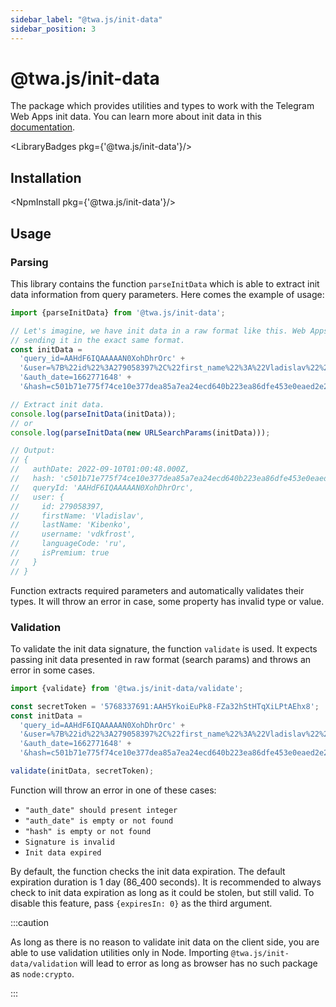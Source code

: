 ```yaml
---
sidebar_label: "@twa.js/init-data"
sidebar_position: 3
---
```


# @twa.js/init-data

The package which provides utilities and types to work with the Telegram Web
Apps init data. You can learn more about init data in this
[documentation](../launch-params/init-data/about).

<LibraryBadges pkg={'@twa.js/init-data'}/>

## Installation

<NpmInstall pkg={'@twa.js/init-data'}/>

## Usage

### Parsing

This library contains the function `parseInitData` which is able to extract
init data information from query parameters. Here comes the example of usage:

```typescript
import {parseInitData} from '@twa.js/init-data';

// Let's imagine, we have init data in a raw format like this. Web Apps are
// sending it in the exact same format.
const initData =
  'query_id=AAHdF6IQAAAAAN0XohDhrOrc' +
  '&user=%7B%22id%22%3A279058397%2C%22first_name%22%3A%22Vladislav%22%2C%22last_name%22%3A%22Kibenko%22%2C%22username%22%3A%22vdkfrost%22%2C%22language_code%22%3A%22ru%22%2C%22is_premium%22%3Atrue%7D' +
  '&auth_date=1662771648' +
  '&hash=c501b71e775f74ce10e377dea85a7ea24ecd640b223ea86dfe453e0eaed2e2b2';

// Extract init data.
console.log(parseInitData(initData));
// or
console.log(parseInitData(new URLSearchParams(initData)));

// Output:
// {
//   authDate: 2022-09-10T01:00:48.000Z,
//   hash: 'c501b71e775f74ce10e377dea85a7ea24ecd640b223ea86dfe453e0eaed2e2b2',
//   queryId: 'AAHdF6IQAAAAAN0XohDhrOrc',
//   user: {
//     id: 279058397,
//     firstName: 'Vladislav',
//     lastName: 'Kibenko',
//     username: 'vdkfrost',
//     languageCode: 'ru',
//     isPremium: true
//   }
// }
```

Function extracts required parameters and automatically validates their types.
It will throw an error in case, some property has invalid type or value.

### Validation

To validate the init data signature, the function `validate` is used. It
expects passing init data presented in raw format (search params) and
throws an error in some cases.

```typescript
import {validate} from '@twa.js/init-data/validate';

const secretToken = '5768337691:AAH5YkoiEuPk8-FZa32hStHTqXiLPtAEhx8';
const initData =
  'query_id=AAHdF6IQAAAAAN0XohDhrOrc' +
  '&user=%7B%22id%22%3A279058397%2C%22first_name%22%3A%22Vladislav%22%2C%22last_name%22%3A%22Kibenko%22%2C%22username%22%3A%22vdkfrost%22%2C%22language_code%22%3A%22ru%22%2C%22is_premium%22%3Atrue%7D' +
  '&auth_date=1662771648' +
  '&hash=c501b71e775f74ce10e377dea85a7ea24ecd640b223ea86dfe453e0eaed2e2b2';

validate(initData, secretToken);
```

Function will throw an error in one of these cases:

- `"auth_date" should present integer`
- `"auth_date" is empty or not found`
- `"hash" is empty or not found`
- `Signature is invalid`
- `Init data expired`

By default, the function checks the init data expiration. The default
expiration duration is 1 day (86_400 seconds). It is recommended to always
check to init data expiration as long as it could be stolen, but still valid.
To disable this feature, pass `{expiresIn: 0}` as the third argument.

:::caution

As long as there is no reason to validate init data on the client side, you are
able to use validation utilities only in Node. Importing
`@twa.js/init-data/validation` will lead to error as long as browser has
no such package as `node:crypto`.

:::